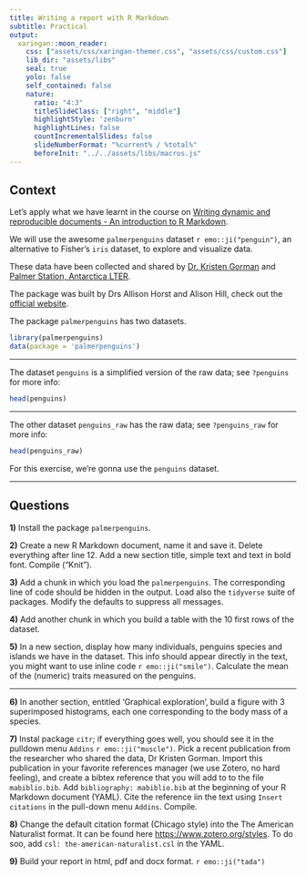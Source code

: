 ```yaml
---
title: Writing a report with R Markdown
subtitle: Practical
output:
  xaringan::moon_reader:
    css: ["assets/css/xaringan-themer.css", "assets/css/custom.css"]
    lib_dir: "assets/libs"
    seal: true
    yolo: false
    self_contained: false
    nature:
      ratio: "4:3"
      titleSlideClass: ["right", "middle"]
      highlightStyle: 'zenburn'
      highlightLines: false
      countIncrementalSlides: false
      slideNumberFormat: "%current% / %total%"
      beforeInit: "../../assets/libs/macros.js"
---
```


## Context

Let's apply what we have learnt in the course on [Writing dynamic and reproducible documents - An introduction to R Markdown](https://oliviergimenez.github.io/intro_rmarkdown/#1). 

We will use the awesome `palmerpenguins` dataset `r emo::ji("penguin")`, an alternative to Fisher's `iris` dataset, to explore and visualize data.

These data have been collected and shared by [Dr. Kristen Gorman](https://www.uaf.edu/cfos/people/faculty/detail/kristen-gorman.php) and [Palmer Station, Antarctica LTER](https://pal.lternet.edu/). 

The package was built by Drs Allison Horst and Alison Hill, check out the [official website](https://allisonhorst.github.io/palmerpenguins/). 

The package `palmerpenguins` has two datasets. 

```r
library(palmerpenguins)
data(package = 'palmerpenguins')
``` 

---

The dataset `penguins` is a simplified version of the raw data; see `?penguins` for more info: 

```r
head(penguins)
```

---

The other dataset `penguins_raw` has the raw data; see `?penguins_raw` for more info: 

```r
head(penguins_raw)
```


For this exercise, we're gonna use the `penguins` dataset. 


---

## Questions

**1)** Install the package `palmerpenguins`.

**2)** Create a new R Markdown document, name it and save it. Delete everything after line 12. Add a new section title, simple text and text in bold font. Compile ("Knit").  

**3)** Add a chunk in which you load the `palmerpenguins`. The corresponding line of code should be hidden in the output. Load also the `tidyverse` suite of packages. Modify the defaults to suppress all messages. 

**4)** Add another chunk in which you build a table with the 10 first rows of the dataset.

**5)** In a new section, display how many individuals, penguins species and islands we have in the dataset. This info should appear directly in the text, you might want to use inline code `r emo::ji("smile")`. Calculate the mean of the (numeric) traits measured on the penguins.

---

**6)** In another section, entitled 'Graphical exploration', build a figure with 3 superimposed histograms, each one corresponding to the body mass of a species.  

**7)** Instal package `citr`; if everything goes well, you should see it in the pulldown menu `Addins` `r emo::ji("muscle")`. Pick a recent publication from the researcher who shared the data, Dr Kristen Gorman. Import this publication in your favorite references manager (we use Zotero, no hard feeling), and create a bibtex reference that you will add to to the file `mabiblio.bib`. Add `bibliography: mabiblio.bib` at the beginning of your R Markdown document (YAML). Cite the reference iin the text using `Insert citations` in the pull-down menu `Addins`. Compile. 

**8)** Change the default citation format (Chicago style) into the The American Naturalist format. It can be found here  <https://www.zotero.org/styles>. To do soo, add `csl: the-american-naturalist.csl` in the YAML.

**9)** Build your report in html, pdf and docx format. `r emo::ji("tada")`
